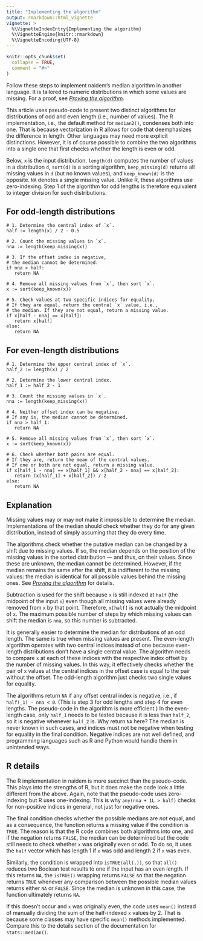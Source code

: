 ```yaml
---
title: "Implementing the algorithm"
output: rmarkdown::html_vignette
vignette: >
  %\VignetteIndexEntry{Implementing the algorithm}
  %\VignetteEngine{knitr::rmarkdown}
  %\VignetteEncoding{UTF-8}
---
```


```r
knitr::opts_chunk$set(
  collapse = TRUE,
  comment = "#>"
)
```

Follow these steps to implement naidem's median algorithm in another language. It is tailored to numeric distributions in which some values are missing. For a proof, see [*Proving the algorithm*](https://lhdjung.github.io/naidem/articles/proof.html).

This article uses pseudo-code to present two distinct algorithms for distributions of odd and even length (i.e., number of values). The R implementation, i.e., the default method for `median2()`, condenses both into one. That is because vectorization in R allows for code that deemphasizes the difference in length. Other languages may need more explicit distinctions. However, it is of course possible to combine the two algorithms into a single one that first checks whether the length is even or odd.

Below, `x` is the input distribution. `length(d)` computes the number of values in a distribution `d`, `sort(d)` is a sorting algorithm, `keep_missing(d)` returns all missing values in `d` (but no known values), and `keep_known(d)` is the opposite. `NA` denotes a single missing value. Unlike R, these algorithms use zero-indexing. Step 1 of the algorithm for odd lengths is therefore equivalent to integer division for such distributions.

## For odd-length distributions

``` {eval=FALSE}
# 1. Determine the central index of `x`.
half := length(x) / 2 - 0.5

# 2. Count the missing values in `x`.
nna := length(keep_missing(x))

# 3. If the offset index is negative,
# the median cannot be determined.
if nna > half:
   return NA

# 4. Remove all missing values from `x`, then sort `x`.
x := sort(keep_known(x))

# 5. Check values at two specific indices for equality.
# If they are equal, return the central `x` value, i.e.,
# the median. If they are not equal, return a missing value.
if x[half - nna] == x[half]:
   return x[half]
else:
   return NA
```

## For even-length distributions

``` {eval=FALSE}
# 1. Determine the upper central index of `x`.
half_2 := length(x) / 2

# 2. Determine the lower central index.
half_1 := half_2 - 1

# 3. Count the missing values in `x`.
nna := length(keep_missing(x))

# 4. Neither offset index can be negative.
# If any is, the median cannot be determined.
if nna > half_1:
   return NA

# 5. Remove all missing values from `x`, then sort `x`.
x := sort(keep_known(x))

# 6. Check whether both pairs are equal.
# If they are, return the mean of the central values.
# If one or both are not equal, return a missing value.
if x[half_1 - nna] == x[half_1] && x[half_2 - nna] == x[half_2]:
   return (x[half_1] + x[half_2]) / 2
else:
   return NA
```

## Explanation

Missing values may or may not make it impossible to determine the median. Implementations of the median should check whether they do for any given distribution, instead of simply assuming that they do every time.

The algorithms check whether the putative median can be changed by a shift due to missing values. If so, the median depends on the position of the missing values in the sorted distribution --- and thus, on their values. Since these are unknown, the median cannot be determined. However, if the median remains the same after the shift, it is indifferent to the missing values: the median is identical for all possible values behind the missing ones. See [*Proving the algorithm*](https://lhdjung.github.io/naidem/articles/proof.html) for details.

Subtraction is used for the shift because `x` is still indexed at `half` (the midpoint of the input `x`) even though all missing values were already removed from `x` by that point. Therefore, `x[half]` is not actually the midpoint of `x`. The maximum possible number of steps by which missing values can shift the median is `nna`, so this number is subtracted.

It is generally easier to determine the median for distributions of an odd length. The same is true when missing values are present. The even-length algorithm operates with two central indices instead of one because even-length distributions don't have a single central value. The algorithm needs to compare `x` at each of these indices with the respective index offset by the number of missing values. In this way, it effectively checks whether the pair of `x` values at the central indices in the offset case is equal to the pair without the offset. The odd-length algorithm just checks two single values for equality.

The algorithms return `NA` if any offset central index is negative, i.e., if `half(_1) - nna < 0`. (This is step 3 for odd lengths and step 4 for even lengths. The pseudo-code in the algorithm is more efficient.) In the even-length case, only `half_1` needs to be tested because it is less than `half_2`, so it is negative whenever `half_2` is. Why return `NA` here? The median is never known in such cases, and indices must not be negative when testing for equality in the final condition. Negative indices are not well defined, and programming languages such as R and Python would handle them in unintended ways.

## R details

The R implementation in naidem is more succinct than the pseudo-code. This plays into the strengths of R, but it does make the code look a little different from the above. Again, note that the pseudo-code uses zero-indexing but R uses one-indexing. This is why `any(nna + 1L > half)` checks for non-positive indices in general, not just for negative ones.

The final condition checks whether the possible medians are *not* equal, and as a consequence, the function returns a missing value if the condition is `TRUE`. The reason is that the R code combines both algorithms into one, and if the negation returns `FALSE`, the median can be determined but the code still needs to check whether `x` was originally even or odd. To do so, it uses the `half` vector which has length 1 if `x` was odd and length 2 if `x` was even.

Similarly, the condition is wrapped into `isTRUE(all(.))`, so that `all()` reduces two Boolean test results to one if the input has an even length. If this returns `NA`, the `isTRUE()` wrapping returns `FALSE` so that the negation returns `TRUE` whenever any comparison between the possible median values returns either `NA` or `FALSE`. Since the median is unknown in this case, the function ultimately returns `NA`.

If this doesn't occur and `x` was originally even, the code uses `mean()` instead of manually dividing the sum of the half-indexed `x` values by 2. That is because some classes may have specific `mean()` methods implemented. Compare this to the details section of the documentation for `stats::median()`.
